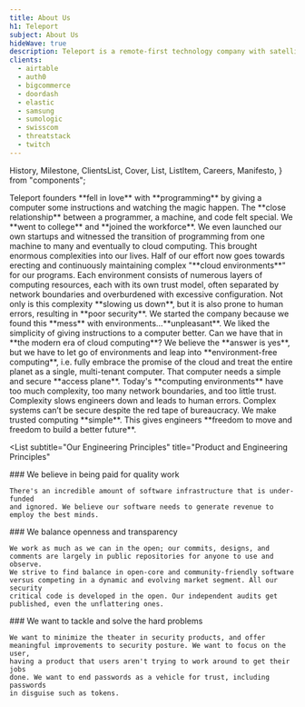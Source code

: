 ```yaml
---
title: About Us
h1: Teleport
subject: About Us
hideWave: true
description: Teleport is a remote-first technology company with satellite offices in Oakland and Seattle. We enable engineers to quickly access any computing resource anywhere on the planet.
clients:
  - airtable
  - auth0
  - bigcommerce
  - doordash
  - elastic
  - samsung
  - sumologic
  - swisscom
  - threatstack
  - twitch
---
```


  History,
  Milestone,
  ClientsList,
  Cover,
  List,
  ListItem,
  Careers,
  Manifesto,
} from "components";

<Cover title={meta.h1} subject={meta.subject} description={meta.description} />

<History>
  <Milestone icon="pc">
    Teleport founders **fell in love** with **programming** by giving a computer
    some instructions and watching the magic happen. The **close relationship**
    between a programmer, a machine, and code felt special.
  </Milestone>
  <Milestone icon="graduate">
    We **went to college** and **joined the workforce**. We even launched our
    own startups and witnessed the transition of programming from one machine to
    many and eventually to cloud computing. This brought enormous complexities
    into our lives. Half of our effort now goes towards erecting and
    continuously maintaining complex "**cloud environments**" for our programs.
  </Milestone>
  <Milestone icon="security">
    Each environment consists of numerous layers of computing resources, each
    with its own trust model, often separated by network boundaries and
    overburdened with excessive configuration. Not only is this complexity
    **slowing us down**, but it is also prone to human errors, resulting in
    **poor security**.
  </Milestone>
  <Milestone icon="laptop">
    We started the company because we found this **mess** with
    environments…**unpleasant**. We liked the simplicity of giving instructions
    to a computer better. Can we have that in **the modern era of cloud
    computing**?
  </Milestone>
  <Milestone icon="jet">
    We believe the **answer is yes**, but we have to let go of environments and
    leap into **environment-free computing**, i.e. fully embrace the promise of
    the cloud and treat the entire planet as a single, multi-tenant computer.
    That computer needs a simple and secure **access plane**.
  </Milestone>
</History>

<Manifesto>
  Today's **computing environments** have too much complexity, too many network
  boundaries, and too little trust. Complexity slows engineers down and leads to
  human errors. Complex systems can’t be secure despite the red tape of
  bureaucracy. We make trusted computing **simple**. This gives engineers
  **freedom to move and freedom to build a better future**.
</Manifesto>

<List
  subtitle="Our Engineering Principles"
  title="Product and Engineering Principles"
>
  <ListItem icon="wellPaid">
    ### We believe in being paid for quality work

    There's an incredible amount of software infrastructure that is under-funded
    and ignored. We believe our software needs to generate revenue to
    employ the best minds.

  </ListItem>
  <ListItem icon="hearth">
    ### We balance openness and transparency

    We work as much as we can in the open; our commits, designs, and
    comments are largely in public repositories for anyone to use and observe.
    We strive to find balance in open-core and community-friendly software
    versus competing in a dynamic and evolving market segment. All our security
    critical code is developed in the open. Our independent audits get
    published, even the unflattering ones.

  </ListItem>
  <ListItem icon="puzzle">
    ### We want to tackle and solve the hard problems

    We want to minimize the theater in security products, and offer
    meaningful improvements to security posture. We want to focus on the user,
    having a product that users aren't trying to work around to get their jobs
    done. We want to end passwords as a vehicle for trust, including passwords
    in disguise such as tokens.

  </ListItem>
</List>

<Careers />

<Centrator wrapperAs="section">
  <ClientsList clients={meta.clients} />
</Centrator>
